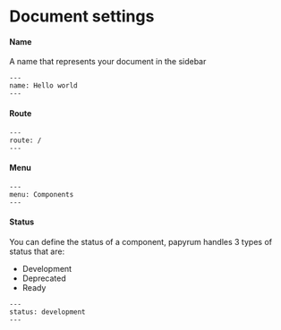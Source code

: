 # Document settings

#### Name

A name that represents your document in the sidebar

```
---
name: Hello world
---
```

#### Route

```
---
route: /
---
```

#### Menu

```
---
menu: Components
---
```

#### Status

You can define the status of a component, papyrum handles 3 types of status that are:

- Development
- Deprecated
- Ready

```
---
status: development
---
```